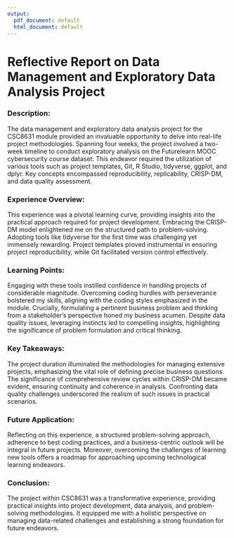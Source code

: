 ```yaml
---
output:
  pdf_document: default
  html_document: default
---
```


# Reflective Report on Data Management and Exploratory Data Analysis Project

### Description:
The data management and exploratory data analysis project for the CSC8631 module provided an invaluable opportunity to delve into real-life project methodologies. Spanning four weeks, the project involved a two-week timeline to conduct exploratory analysis on the Futurelearn MOOC cybersecurity course dataset. This endeavor required the utilization of various tools such as project templates, Git, R Studio, tidyverse, ggplot, and dplyr. Key concepts encompassed reproducibility, replicability, CRISP-DM, and data quality assessment.

### Experience Overview:
This experience was a pivotal learning curve, providing insights into the practical approach required for project development. Embracing the CRISP-DM model enlightened me on the structured path to problem-solving. Adopting tools like tidyverse for the first time was challenging yet immensely rewarding. Project templates proved instrumental in ensuring project reproducibility, while Git facilitated version control effectively.

### Learning Points:
Engaging with these tools instilled confidence in handling projects of considerable magnitude. Overcoming coding hurdles with perseverance bolstered my skills, aligning with the coding styles emphasized in the module. Crucially, formulating a pertinent business problem and thinking from a stakeholder's perspective honed my business acumen. Despite data quality issues, leveraging instincts led to compelling insights, highlighting the significance of problem formulation and critical thinking.

### Key Takeaways:
The project duration illuminated the methodologies for managing extensive projects, emphasizing the vital role of defining precise business questions. The significance of comprehensive review cycles within CRISP-DM became evident, ensuring continuity and coherence in analysis. Confronting data quality challenges underscored the realism of such issues in practical scenarios.

### Future Application:
Reflecting on this experience, a structured problem-solving approach, adherence to best coding practices, and a business-centric outlook will be integral in future projects. Moreover, overcoming the challenges of learning new tools offers a roadmap for approaching upcoming technological learning endeavors.

### Conclusion:
The project within CSC8631 was a transformative experience, providing practical insights into project development, data analysis, and problem-solving methodologies. It equipped me with a holistic perspective on managing data-related challenges and establishing a strong foundation for future endeavors.